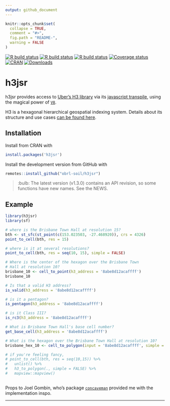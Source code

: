 ```yaml
---
output: github_document
---
```


<!-- README.md is generated from README.Rmd. Please edit that file -->

```r
knitr::opts_chunk$set(
  collapse = TRUE,
  comment = "#>",
  fig.path = "README-",
  warning = FALSE
)
```

[![R build status](https://github.com/obrl-soil/h3jsr/workflows/R-CMD-check/badge.svg)](https://github.com/obrl-soil/h3jsr/actions)
[![R build status](https://github.com/obrl-soil/h3jsr/workflows/test-coverage/badge.svg)](https://github.com/obrl-soil/h3jsr/actions)
[![R build status](https://github.com/obrl-soil/h3jsr/workflows/pkgdown/badge.svg)](https://github.com/obrl-soil/h3jsr/actions)
[![Coverage status](https://codecov.io/gh/obrl-soil/h3jsr/branch/master/graph/badge.svg)](https://codecov.io/github/obrl-soil/h3jsr?branch=master)
[![CRAN](https://www.r-pkg.org/badges/version/h3jsr)](https://cran.r-project.org/package=h3jsr)
[![Downloads](https://cranlogs.r-pkg.org/badges/grand-total/h3jsr)](https://www.r-pkg.org/pkg/h3jsr)

# h3jsr

h3jsr provides access to [Uber's H3 library](https://github.com/uber/h3) via its [javascript transpile](https://github.com/uber/h3-js), using the magical power of [`V8`](https://github.com/jeroen/v8).

H3 is a hexagonal hierarchical geospatial indexing system. Details about its structure and use cases [can be found here](https://h3geo.org/docs/).

## Installation

Install from CRAN with 

```r
install.packages('h3jsr')
```

Install the development version from GitHub with

```r
remotes::install_github("obrl-soil/h3jsr")
```


> :bulb: The latest version (v1.3.0) contains an API revision, so some functions have new names. See the NEWS.


## Example

```r
library(h3jsr)
library(sf)

# where is the Brisbane Town Hall at resolution 15?
bth <- st_sfc(st_point(c(153.023503, -27.468920)), crs = 4326)
point_to_cell(bth, res = 15)

# where is it at several resolutions?
point_to_cell(bth, res = seq(10, 15), simple = FALSE)

# Where is the center of the hexagon over the Brisbane Town 
# Hall at resolution 10?
brisbane_10 <- cell_to_point(h3_address = '8abe8d12acaffff')
brisbane_10

# Is that a valid H3 address?
is_valid(h3_address = '8abe8d12acaffff')

# is it a pentagon?
is_pentagon(h3_address = '8abe8d12acaffff')

# is it Class III?
is_rc3(h3_address = '8abe8d12acaffff')

# What is Brisbane Town Hall's base cell number?
get_base_cell(h3_address = '8abe8d12acaffff')

# What is the hexagon over the Brisbane Town Hall at resolution 10?
brisbane_hex_10 <- cell_to_polygon(input = '8abe8d12acaffff', simple = FALSE)

# if you're feeling fancy,
# point_to_cell(bth, res = seq(10,15)) %>%
#   unlist() %>%
#   h3_to_polygon(., simple = FALSE) %>%
#   mapview::mapview()
  
```

Props to Joel Gombin, who's package [`concaveman`](https://github.com/joelgombin/concaveman) provided me with the implementation inspo.

***
